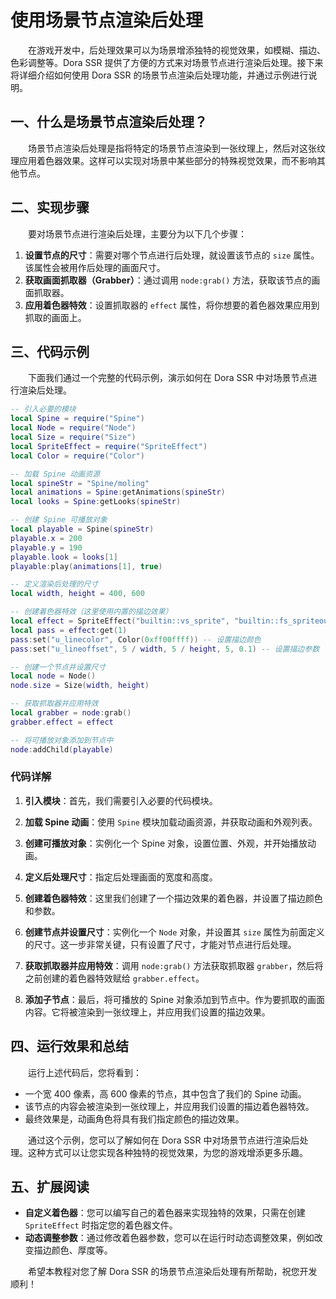 
# 使用场景节点渲染后处理

&emsp;&emsp;在游戏开发中，后处理效果可以为场景增添独特的视觉效果，如模糊、描边、色彩调整等。Dora SSR 提供了方便的方式来对场景节点进行渲染后处理。接下来将详细介绍如何使用 Dora SSR 的场景节点渲染后处理功能，并通过示例进行说明。

## 一、什么是场景节点渲染后处理？

&emsp;&emsp;场景节点渲染后处理是指将特定的场景节点渲染到一张纹理上，然后对这张纹理应用着色器效果。这样可以实现对场景中某些部分的特殊视觉效果，而不影响其他节点。

## 二、实现步骤

&emsp;&emsp;要对场景节点进行渲染后处理，主要分为以下几个步骤：

1. **设置节点的尺寸**：需要对哪个节点进行后处理，就设置该节点的 `size` 属性。该属性会被用作后处理的画面尺寸。
2. **获取画面抓取器（Grabber）**：通过调用 `node:grab()` 方法，获取该节点的画面抓取器。
3. **应用着色器特效**：设置抓取器的 `effect` 属性，将你想要的着色器效果应用到抓取的画面上。

## 三、代码示例

&emsp;&emsp;下面我们通过一个完整的代码示例，演示如何在 Dora SSR 中对场景节点进行渲染后处理。

<Tabs groupId="language-select">
<TabItem value="lua" label="Lua">

```lua
-- 引入必要的模块
local Spine = require("Spine")
local Node = require("Node")
local Size = require("Size")
local SpriteEffect = require("SpriteEffect")
local Color = require("Color")

-- 加载 Spine 动画资源
local spineStr = "Spine/moling"
local animations = Spine:getAnimations(spineStr)
local looks = Spine:getLooks(spineStr)

-- 创建 Spine 可播放对象
local playable = Spine(spineStr)
playable.x = 200
playable.y = 190
playable.look = looks[1]
playable:play(animations[1], true)

-- 定义渲染后处理的尺寸
local width, height = 400, 600

-- 创建着色器特效（这里使用内置的描边效果）
local effect = SpriteEffect("builtin::vs_sprite", "builtin::fs_spriteoutlinecolor")
local pass = effect:get(1)
pass:set("u_linecolor", Color(0xff00ffff)) -- 设置描边颜色
pass:set("u_lineoffset", 5 / width, 5 / height, 5, 0.1) -- 设置描边参数

-- 创建一个节点并设置尺寸
local node = Node()
node.size = Size(width, height)

-- 获取抓取器并应用特效
local grabber = node:grab()
grabber.effect = effect

-- 将可播放对象添加到节点中
node:addChild(playable)
```

</TabItem>
</Tabs>

### 代码详解

1. **引入模块**：首先，我们需要引入必要的代码模块。

2. **加载 Spine 动画**：使用 `Spine` 模块加载动画资源，并获取动画和外观列表。

3. **创建可播放对象**：实例化一个 Spine 对象，设置位置、外观，并开始播放动画。

4. **定义后处理尺寸**：指定后处理画面的宽度和高度。

5. **创建着色器特效**：这里我们创建了一个描边效果的着色器，并设置了描边颜色和参数。

6. **创建节点并设置尺寸**：实例化一个 `Node` 对象，并设置其 `size` 属性为前面定义的尺寸。这一步非常关键，只有设置了尺寸，才能对节点进行后处理。

7. **获取抓取器并应用特效**：调用 `node:grab()` 方法获取抓取器 `grabber`，然后将之前创建的着色器特效赋给 `grabber.effect`。

8. **添加子节点**：最后，将可播放的 Spine 对象添加到节点中。作为要抓取的画面内容。它将被渲染到一张纹理上，并应用我们设置的描边效果。

## 四、运行效果和总结

&emsp;&emsp;运行上述代码后，您将看到：

- 一个宽 400 像素，高 600 像素的节点，其中包含了我们的 Spine 动画。
- 该节点的内容会被渲染到一张纹理上，并应用我们设置的描边着色器特效。
- 最终效果是，动画角色将具有我们指定颜色的描边效果。

&emsp;&emsp;通过这个示例，您可以了解如何在 Dora SSR 中对场景节点进行渲染后处理。这种方式可以让您实现各种独特的视觉效果，为您的游戏增添更多乐趣。

## 五、扩展阅读

- **自定义着色器**：您可以编写自己的着色器来实现独特的效果，只需在创建 `SpriteEffect` 时指定您的着色器文件。
- **动态调整参数**：通过修改着色器参数，您可以在运行时动态调整效果，例如改变描边颜色、厚度等。

&emsp;&emsp;希望本教程对您了解 Dora SSR 的场景节点渲染后处理有所帮助，祝您开发顺利！
